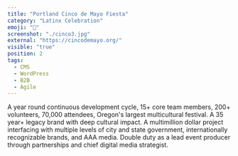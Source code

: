 ```yaml
---
title: "Portland Cinco de Mayo Fiesta"
category: "Latinx Celebration"
emoji: "🌇"
screenshot: "./cinco3.jpg"
external: "https://cincodemayo.org/"
visible: "true"
position: 2
tags:
  - CMS
  - WordPress
  - B2B
  - Agile
---
```


A year round continuous development cycle, 15+ core team members, 200+ volunteers, 70,000 attendees, Oregon's largest multicultural festival. A 35 year+ legacy brand with deep cultural impact. A multimillion dollar project interfacing with multiple levels of city and state government, internationally recognizable brands, and AAA media. Double duty as a lead event producer through partnerships and chief digital media strategist. 